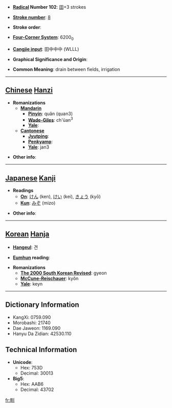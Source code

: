 * '''[[Wiktionary:Chinese radical index| Radical]] Number 102''': [[Wiktionary:Chinese radical index 田|田]]+3 strokes

* '''[[Wiktionary:Chinese total strokes index|Stroke number]]''': [[Wiktionary:Chinese total strokes index 8|8]]

* '''Stroke order''': 

* '''[[Wiktionary:Chinese four corner index|Four-Corner System]]''': 6200<sub>0</sub>

* '''[[Wiktionary:Chinese Cangjie index|Cangjie input]]''': 田中中中 (WLLL)

* '''Graphical Significance and Origin''': 

* '''Common Meaning''': drain between fields, irrigation

----

== [[Chinese]] [[Hanzi]] ==

* '''Romanizations'''
** '''[[Mandarin]]'''
*** '''[[Pinyin]]''': quǎn (quan3)
*** '''[[Wade-Giles]]''': ch'üan<sup>3</sup>
*** '''[[Yale]]''': 
** '''[[Cantonese]]'''
*** '''[[Jyutping]]''':
*** '''[[Penkyamp]]''': 
*** '''[[Yale]]''': jan3

* '''Other info''': 

----

== [[Japanese]] [[Kanji]] ==

* '''Readings'''
** '''[[On]]''': [[けん]] (ken), [[けい]] (kei), [[きょう]] (kyō)
** '''[[Kun]]''': [[みぞ]] (mizo)

* '''Other info''':  

----

== [[Korean]] [[Hanja]] ==

* '''[[Hangeul]]''': 견

* '''[[Eumhun]] reading''': 

* '''Romanizations'''
** '''[[The 2000 South Korean Revised Romanization|The 2000 South Korean Revised]]''': gyeon
** '''[[McCune-Reischauer]]''': kyŏn
** '''[[Yale]]''': keyn

----

== Dictionary Information ==

* KangXi: 0759.090
* Morobashi: 21740
* Dae Jaweon: 1169.090
* Hanyu Da Zidian: 42530.110

== Technical Information ==

* '''Unicode''':
** Hex: 753D
** Decimal: 30013
* '''Big5''':
** Hex: AAB6
** Decimal: 43702

[[fr:甽]]